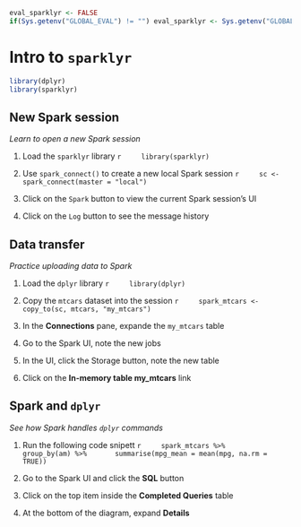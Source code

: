 ```r
eval_sparklyr <- FALSE
if(Sys.getenv("GLOBAL_EVAL") != "") eval_sparklyr <- Sys.getenv("GLOBAL_EVAL")
```

# Intro to `sparklyr`

```r
library(dplyr)
library(sparklyr)
```

## New Spark session
*Learn to open a new Spark session*

1. Load the `sparklyr` library
    ```r
    library(sparklyr)
    ```

1. Use `spark_connect()` to create a new local Spark session
    ```r
    sc <- spark_connect(master = "local")
    ```

1. Click on the `Spark` button to view the current Spark session's UI

1. Click on the `Log` button to see the message history

## Data transfer
*Practice uploading data to Spark*

1. Load the `dplyr` library
    ```r
    library(dplyr)
    ```

1. Copy the `mtcars` dataset into the session
    ```r
    spark_mtcars <- copy_to(sc, mtcars, "my_mtcars")
    ```

1. In the **Connections** pane, expande the `my_mtcars` table

1. Go to the Spark UI, note the new jobs

1. In the UI, click the Storage button, note the new table

1. Click on the **In-memory table my_mtcars** link

## Spark and `dplyr`
*See how Spark handles `dplyr` commands*

1. Run the following code snipett
    ```r
    spark_mtcars %>%
      group_by(am) %>%
      summarise(mpg_mean = mean(mpg, na.rm = TRUE))
    ```

1. Go to the Spark UI and click the **SQL** button 

1. Click on the top item inside the **Completed Queries** table

1. At the bottom of the diagram, expand **Details**
